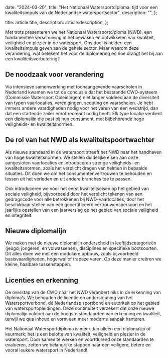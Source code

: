 
  date: "2024-03-20",
  title:
    "Het Nationaal Watersportdiploma: tijd voor een kwaliteitsimpuls van de Nederlandse watersportsector",
  description: "",
};

  title: article.title,
  description: article.description,
};


Met trots presenteren we het Nationaal Watersportdiploma (NWD), een fundamentele verschuiving in het bewaken en ontwikkelen van kwaliteit, veiligheid en plezier in de watersport. Ons doel is helder: een kwaliteitsimpuls geven aan de gehele sector. Maar waarom deze verandering, wat betekent het voor de diplomering en hoe draagt het bij aan een kwaliteitsverbetering?

## De noodzaak voor verandering

Via intensieve samenwerking met toonaangevende vaarscholen in Nederland kwamen we tot de conclusie dat het bestaande CWO-systeem (Commissie Watersport Opleidingen) niet langer voldeed aan de diversiteit van typen vaarlocaties, verenigingen, scouting en vaarscholen. Je hebt immers andere vaardigheden nodig voor het varen van een wedstrijd, dan dat een startende zeiler en/of recreant nodig heeft. Elk type locatie verdient een diplomalijn die past bij hun consument, met bijbehorende hoge veiligheids- en kwaliteitsnormen.

## De rol van het NWD als kwaliteitspoortwachter

Als nieuwe standaard in de watersport streeft het NWD naar het handhaven van hoge kwaliteitsnormen. We stellen duidelijke eisen aan onze aangesloten vaarlocaties en introduceren strenge veiligheids- en kwaliteitsnormen, zoals het verplicht dragen van helmen in bepaalde situaties. Dit doen we om het consumentenvertrouwen te behouden en lessen uit het verleden en uit andere branches toe te passen.

Ook introduceren we voor het eerst kwaliteitseisen op het gebied van sociale veiligheid, bijvoorbeeld door het verplicht tekenen van een gedragscode voor alle betrokkenen bij NWD-vaarlocaties, door het beschikbaar stellen van een gecertificeerd vertrouwenspersoon en het jaarlijks opstellen van een jaarverslag op het gebied van sociale veiligheid en integriteit.

## Nieuwe diplomalijn

We maken met de nieuwe diplomalijn onderscheid in leeftijdscategorieën (jeugd, jongeren, en volwassenen), disciplines en specifieke bootsoorten. Dit alles doen we met een modulaire opbouw, zoals bijvoorbeeld basisvaardigheden, hogerwal of trapeze varen. Op deze manier creëren we kleine, haalbare tussenstappen.

## Licenties en erkenning

De overstap van de CWO naar het NWD verandert niks in de erkenning van diploma’s. We behouden de licentie en ondersteuning van het Watersportverbond, dé Nederlandse sportbond en autoriteit op het gebied van watersportopleidingen. Deze continuïteit verzekert dat onze nieuwe diplomalijn voldoet aan de hoogste standaarden van erkenning en kwaliteit, terwijl we qua inhoud en vorm een meer moderne aanpak hanteren.

Het Nationaal Watersportdiploma is meer dan alleen een diplomalijn of keurmerk; het is een belofte van kwaliteit, veiligheid en plezier in de watersport. Door samen te werken en voortdurend onze standaarden te evalueren, zetten we belangrijke stappen naar een veiligere, betere en vooral leukere watersport in Nederland!
